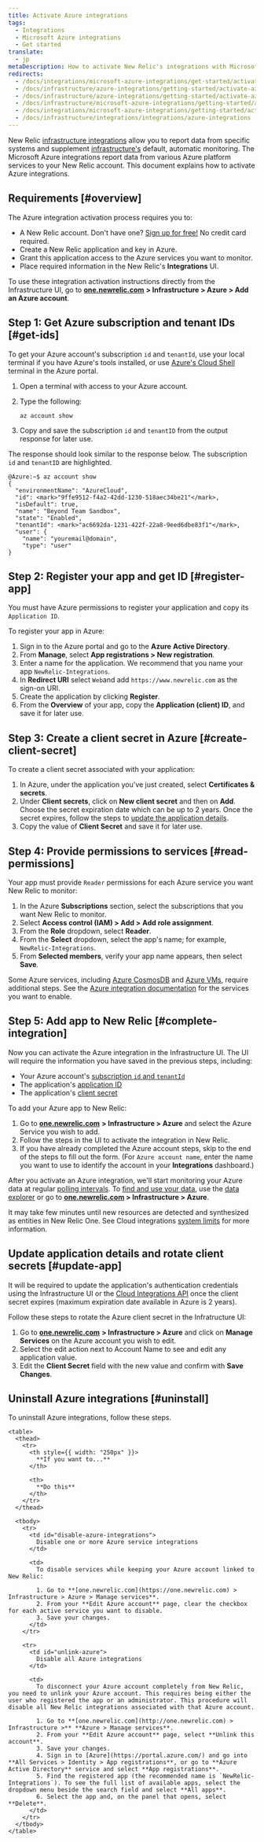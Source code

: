 ```yaml
---
title: Activate Azure integrations
tags:
  - Integrations
  - Microsoft Azure integrations
  - Get started
translate:
  - jp
metaDescription: How to activate New Relic's integrations with Microsoft Azure.
redirects:
  - /docs/integrations/microsoft-azure-integrations/get-started/activate-azure-integrations
  - /docs/infrastructure/azure-integrations/getting-started/activate-azure-integration
  - /docs/infrastructure/azure-integrations/getting-started/activate-azure-integrations
  - /docs/infrastructure/microsoft-azure-integrations/getting-started/activate-azure-integrations
  - /docs/integrations/microsoft-azure-integrations/getting-started/activate-azure-integrations
  - /docs/infrastructure/integrations/integrations/azure-integrations
---
```


New Relic [infrastructure integrations](/docs/infrastructure/integrations/intro-infrastructure-integrations) allow you to report data from specific systems and supplement [infrastructure's](/docs/infrastructure/new-relic-infrastructure/getting-started/introduction-new-relic-infrastructure) default, automatic monitoring. The Microsoft Azure integrations report data from various Azure platform services to your New Relic account. This document explains how to activate Azure integrations.

## Requirements [#overview]

The Azure integration activation process requires you to:

* A New Relic account. Don't have one? [Sign up for free!](https://newrelic.com/signup) No credit card required.
* Create a New Relic application and key in Azure.
* Grant this application access to the Azure services you want to monitor.
* Place required information in the New Relic's **Integrations** UI.

To use these integration activation instructions directly from the Infrastructure UI, go to [**one.newrelic.com**](http://one.newrelic.com) **> Infrastructure > Azure > Add an Azure account**.

## Step 1: Get Azure subscription and tenant IDs [#get-ids]

To get your Azure account's subscription `id` and `tenantId`, use your local terminal if you have Azure's tools installed, or use [Azure's Cloud Shell](https://azure.microsoft.com/en-us/features/cloud-shell/) terminal in the Azure portal.

1. Open a terminal with access to your Azure account.
2. Type the following:

   ```
   az account show
   ```
3. Copy and save the subscription `id` and `tenantID` from the output response for later use.

The response should look similar to the response below. The subscription `id` and `tenantID` are highlighted.

```
@Azure:~$ az account show
{
  "environmentName": "AzureCloud",
  "id": <mark>"9ffe9512-f4a2-42dd-1230-518aec34be21"</mark>,
  "isDefault": true,
  "name": "Beyond Team Sandbox",
  "state": "Enabled",
  "tenantId": <mark>"ac6692da-1231-422f-22a8-9eed6dbe83f1"</mark>,
  "user": {
    "name": "youremail@domain",
    "type": "user"
}
```

## Step 2: Register your app and get ID [#register-app]

You must have Azure permissions to register your application and copy its `Application ID`.

To register your app in Azure:

1. Sign in to the Azure portal and go to the **Azure** **Active Directory**.
2. From **Manage**, select **App registrations > New registration**.
3. Enter a name for the application. We recommend that you name your app `NewRelic-Integrations`.
4. In **Redirect URI** select `Web`and add `https://www.newrelic.com` as the sign-on URI.
5. Create the application by clicking **Register**.
6. From the **Overview** of your app, copy the **Application (client) ID**, and save it for later use.

## Step 3: Create a client secret in Azure [#create-client-secret]

To create a client secret associated with your application:

1. In Azure, under the application you've just created, select **Certificates & secrets**.
2. Under **Client secrets**, click on **New client secret** and then on **Add**. Choose the secret expiration date which can be up to 2 years. Once the secret expires, follow the steps to [update the application details](#update-app).
3. Copy the value of **Client Secret** and save it for later use.

## Step 4: Provide permissions to services [#read-permissions]

Your app must provide `Reader` permissions for each Azure service you want New Relic to monitor:

1. In the Azure **Subscriptions** section, select the subscriptions that you want New Relic to monitor.
2. Select **Access control (IAM) > Add >** **Add role assignment**.
3. From the **Role** dropdown, select **Reader**.
4. From the **Select** dropdown, select the app's name; for example, `NewRelic-Integrations`.
5. From **Selected members**, verify your app name appears, then select **Save**.

Some Azure services, including [Azure CosmosDB](/docs/infrastructure/amazon-integrations/aws-integrations-list/azure-document-dbcosmos-db) and [Azure VMs](/docs/infrastructure/microsoft-azure-integrations/getting-started/azure-vms-monitoring-integrations), require additional steps. See the [Azure integration documentation](/docs/integrations/microsoft-azure-integrations/azure-integrations-list) for the services you want to enable.

## Step 5: Add app to New Relic [#complete-integration]

Now you can activate the Azure integration in the Infrastructure UI. The UI will require the information you have saved in the previous steps, including:

* Your Azure account's [subscription `id` and `tenantId`](#get-ids)
* The application's [application ID](#register-app)
* The application's [client secret](#create-client-secret)

To add your Azure app to New Relic:

1. Go to [**one.newrelic.com**](http://one.newrelic.com) **> Infrastructure > Azure** and select the Azure Service you wish to add.
2. Follow the steps in the UI to activate the integration in New Relic.
3. If you have already completed the Azure account steps, skip to the end of the steps to fill out the form. (For `Azure account name`, enter the name you want to use to identify the account in your **Integrations** dashboard.)

After you activate an Azure integration, we'll start monitoring your Azure data at regular [polling intervals](/docs/infrastructure/microsoft-azure-integrations/azure-integrations-list/azure-polling-intervals-infrastructure-integrations). To [find and use your data](/docs/infrastructure/integrations/find-use-infrastructure-integration-data), use the [data explorer](/docs/query-your-data/explore-query-data/data-explorer/introduction-data-explorer) or go to **[one.newrelic.com](https://one.newrelic.com) > Infrastructure > Azure**.

It may take few minutes until new resources are detected and synthesized as entities in New Relic One. See Cloud integrations [system limits](/docs/data-apis/manage-data/view-system-limits) for more information.  

## Update application details and rotate client secrets [#update-app]

It will be required to update the application's authentication credentials using the Infrastructure UI or the [Cloud Integrations API](/docs/apis/nerdgraph/examples/nerdgraph-cloud-integrations-api-tutorial/) once the client secret expires (maximum expiration date available in Azure is 2 years). 

Follow these steps to rotate the Azure client secret in the Infratructure UI:
1. Go to [**one.newrelic.com**](http://one.newrelic.com) **> Infrastructure > Azure** and click on **Manage Services** on the Azure account you wish to edit.
2. Select the edit action next to Account Name to see and edit any application value.
3. Edit the **Client Secret** field with the new value and confirm with **Save Changes**.

## Uninstall Azure integrations [#uninstall]

To uninstall Azure integrations, follow these steps.

    <table>
      <thead>
        <tr>
          <th style={{ width: "250px" }}>
            **If you want to...**
          </th>

          <th>
            **Do this**
          </th>
        </tr>
      </thead>

      <tbody>
        <tr>
          <td id="disable-azure-integrations">
            Disable one or more Azure service integrations
          </td>

          <td>
            To disable services while keeping your Azure account linked to New Relic:

            1. Go to **[one.newrelic.com](https://one.newrelic.com) > Infrastructure > Azure > Manage services**.
            2. From your **Edit Azure account** page, clear the checkbox for each active service you want to disable.
            3. Save your changes.
          </td>
        </tr>

        <tr>
          <td id="unlink-azure">
            Disable all Azure integrations
          </td>

          <td>
            To disconnect your Azure account completely from New Relic, you need to unlink your Azure account. This requires being either the user who registered the app or an administrator. This procedure will disable all New Relic integrations associated with that Azure account.

            1. Go to **[one.newrelic.com](http://one.newrelic.com) > Infrastructure >** **Azure > Manage services**.
            2. From your **Edit Azure account** page, select **Unlink this account**.
            3. Save your changes.
            4. Sign in to [Azure](https://portal.azure.com/) and go into **All Services > Identity > App registrations**, or go to **Azure Active Directory** service and select **App registrations**.
            5. Find the registered app (the recommended name is `NewRelic-Integrations`). To see the full list of available apps, select the dropdown menu beside the search field and select **All apps**.
            6. Select the app and, on the panel that opens, select **Delete**.
          </td>
        </tr>
      </tbody>
    </table>
